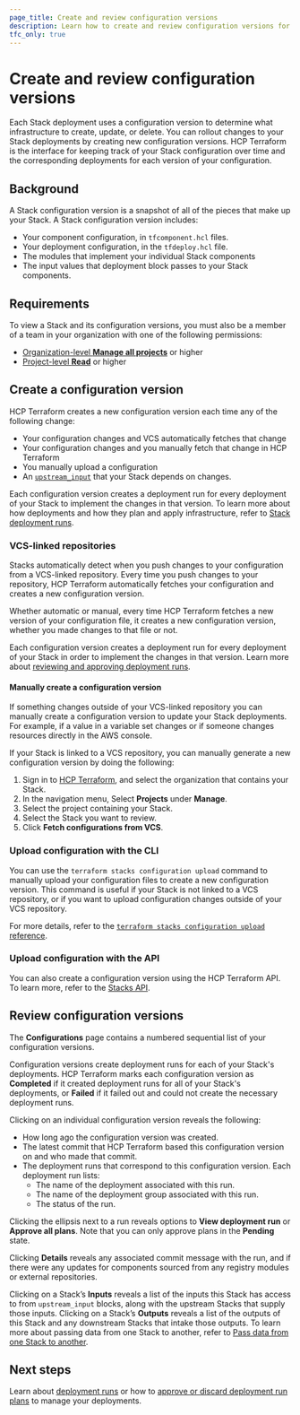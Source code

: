 ```yaml
---
page_title: Create and review configuration versions
description: Learn how to create and review configuration versions for your Stacks in HCP Terraform.
tfc_only: true
---
```


# Create and review configuration versions

Each Stack deployment uses a configuration version to determine what infrastructure to create, update, or delete. You can rollout changes to your Stack deployments by creating new configuration versions. HCP Terraform is the interface for keeping track of your Stack configuration over time and the corresponding deployments for each version of your configuration.

## Background

A Stack configuration version is a snapshot of all of the pieces that make up your Stack. A Stack configuration version includes:

- Your component configuration, in `tfcomponent.hcl` files.
- Your deployment configuration, in the `tfdeploy.hcl` file.
- The modules that implement your individual Stack components
- The input values that deployment block passes to your Stack components.

## Requirements

To view a Stack and its configuration versions, you must also be a member of a team in your organization with one of the following permissions:
* [Organization-level **Manage all projects**](/terraform/cloud-docs/users-teams-organizations/permissions) or higher
* [Project-level **Read**](/terraform/cloud-docs/users-teams-organizations/permissions) or higher

## Create a configuration version

HCP Terraform creates a new configuration version each time any of the following change:

- Your configuration changes and VCS automatically fetches that change
- Your configuration changes and you manually fetch that change in HCP Terraform
- You manually upload a configuration
- An [`upstream_input`](/terraform/language/stacks/deploy/pass-data#consume-the-output-from-an-upstream-stack) that your Stack depends on changes.

Each configuration version creates a deployment run for every deployment of your Stack to implement the changes in that version. To learn more about how deployments and how they plan and apply infrastructure, refer to [Stack deployment runs](/terraform/cloud-docs/stacks/runs).

### VCS-linked repositories

Stacks automatically detect when you push changes to your configuration from a VCS-linked repository. Every time you push changes to your repository, HCP Terraform automatically fetches your configuration and creates a new configuration version.

Whether automatic or manual, every time HCP Terraform fetches a new version of your configuration file, it creates a new configuration version, whether you made changes to that file or not.

Each configuration version creates a deployment run for every deployment of your Stack in order to implement the changes in that version. Learn more about [reviewing and approving deployment runs](/terraform/cloud-docs/stacks/deploy/runs).

#### Manually create a configuration version

If something changes outside of your VCS-linked repository you can manually create a configuration version to update your Stack deployments. For example, if a value in a variable set changes or if someone changes resources directly in the AWS console.

If your Stack is linked to a VCS repository, you can manually generate a new configuration version by doing the following:

1. Sign in to [HCP Terraform](https://app.terraform.io), and select the organization that contains your Stack.
1. In the navigation menu, Select **Projects** under **Manage**.
1. Select the project containing your Stack.
1. Select the Stack you want to review.
1. Click **Fetch configurations from VCS**.

### Upload configuration with the CLI

You can use the `terraform stacks configuration upload` command to manually upload your configuration files to create a new configuration version. This command is useful if your Stack is not linked to a VCS repository, or if you want to upload configuration changes outside of your VCS repository.

For more details, refer to the [`terraform stacks configuration upload` reference](/terraform/cli/commands/stacks/configuration/upload).

### Upload configuration with the API

You can also create a configuration version using the HCP Terraform API. To learn more, refer to the [Stacks API](/terraform/cloud-docs/api-docs/stacks/configurations#create-a-stack-configuration).

## Review configuration versions

The **Configurations** page contains a numbered sequential list of your configuration versions.

Configuration versions create deployment runs for each of your Stack's deployments. HCP Terraform marks each configuration version as **Completed** if it created deployment runs for all of your Stack's deployments, or **Failed** if it failed out and could not create the necessary deployment runs.

Clicking on an individual configuration version reveals the following:

- How long ago the configuration version was created.
- The latest commit that HCP Terraform based this configuration version on and who made that commit.
- The deployment runs that correspond to this configuration version. Each deployment run lists:
    - The name of the deployment associated with this run.
    - The name of the deployment group associated with this run.
    - The status of the run.

Clicking the ellipsis next to a run reveals options to **View deployment run** or **Approve all plans**. Note that you can only approve plans in the **Pending** state.

Clicking **Details** reveals any associated commit message with the run, and if there were any updates for components sourced from any registry modules or external repositories.

Clicking on a Stack’s **Inputs** reveals a list of the inputs this Stack has access to from `upstream_input` blocks, along with the upstream Stacks that supply those inputs. Clicking on a Stack’s **Outputs** reveals a list of the outputs of this Stack and any downstream Stacks that intake those outputs. To learn more about passing data from one Stack to another, refer to [Pass data from one Stack to another](/terraform/language/stacks/deploy/pass-data).

## Next steps

Learn about [deployment runs](/terraform/cloud-docs/stacks/deploy/runs) or how to [approve or discard deployment run plans](/terraform/cloud-docs/stacks/deploy/runs) to manage your deployments.

